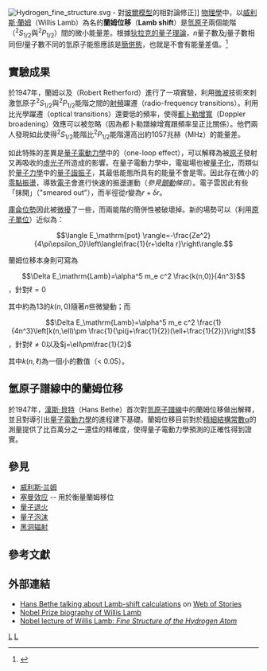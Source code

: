 {{NoteTA|G1=物理學}}

[[File:Hydrogen_fine_structure.svg|thumb]] - 對[[玻爾模型|玻爾模型]]的相對論修正]]
[[物理學|物理學]]中，以[[威利斯·蘭姆|威利斯·蘭姆]]（Willis Lamb）為名的'''蘭姆位移'''（'''Lamb shift'''）是[[氫原子|氫原子]]兩個能階（<math>^2S_{1/2}</math>與<math>^2P_{1/2}</math>）間的微小能量差。根據[[狄拉克方程式|狄拉克的量子理論]]，<math>n</math>量子數及<math>j</math>量子數相同但<math>l</math>量子數不同的氫原子能態應該是[[簡併態|簡併態]]，也就是不會有能量差值。<ref>{{cite book | last =Kragh | first =Helge | title =Quantum Generations: A History of Physics in the Twentieth Century  | publisher =Princeton University Press | edition =Reprint | date =2002 | isbn =978-0691095523}}</ref>{{rp|332-333}}

== 實驗成果 ==
於1947年，蘭姆以及{{le|羅伯特·雷瑟福|Robert Retherford}}（Robert Retherford）進行了一項實驗，利用[[微波|微波]]技術來刺激氫原子<math>^2S_{1/2}</math>與<math>^2P_{1/2}</math>能階之間的[[射頻|射頻]]躍遷（radio-frequency transitions）。利用比光學躍遷（optical transitions）還要低的頻率，使得[[都卜勒增寬|都卜勒增寬]]（Doppler broadening）效應可以被忽略（因為都卜勒譜線增寬跟頻率呈正比關係）。他們兩人發現如此使得<math>^2S_{1/2}</math>能階比<math>^2P_{1/2}</math>能階還高出約1057兆赫（MHz）的能量差。

如此特殊的差異是[[量子電動力學|量子電動力學]]中的{{le|單圈费曼图|One-loop Feynman diagram|單圈效應}}（one-loop effect），可以解釋為被[[原子|原子]]發射又再吸收的[[虛光子|虛光子]]所造成的影響。在量子電動力學中，電磁場也被[[量子化|量子化]]，而類似於[[量子力學|量子力學]]中的[[量子諧振子|量子諧振子]]，其最低能態所具有的能量不會是零。因此存在微小的[[零點能量|零點振盪]]，導致[[電子|電子]]會進行快速的振盪運動（''參見[[顫動|顫動]]條目''）。電子雲因此有些「抹開」（"smeared out"），而半徑從<math>r</math>變為<math>r+\delta r</math>。

[[庫侖位勢|庫侖位勢]]因此被[[微擾理論_(量子力學)|微擾]]了一些，而兩能階的簡併性被破壞掉。新的場勢可以（利用[[原子單位|原子單位]]）近似為：

:<math>\langle E_\mathrm{pot} \rangle=-\frac{Ze^2}{4\pi\epsilon_0}\left\langle\frac{1}{r+\delta r}\right\rangle.</math>

蘭姆位移本身則可寫為

:<math>\Delta E_\mathrm{Lamb}=\alpha^5 m_e c^2 \frac{k(n,0)}{4n^3}</math>，針對<math>\ell=0\,</math>

其中約為13的<math>k(n,0)</math>隨著<math>n</math>些微變動；而

:<math>\Delta E_\mathrm{Lamb}=\alpha^5 m_e c^2 \frac{1}{4n^3}\left[k(n,\ell)\pm \frac{1}{\pi(j+\frac{1}{2})(\ell+\frac{1}{2})}\right]</math>，針對<math>\ell\ne 0</math>以及<math>j=\ell\pm\frac{1}{2}</math>

其中<math>k(n,\ell)</math>為一個小的數值（< 0.05）。

== 氫原子譜線中的蘭姆位移 ==
於1947年，[[漢斯·貝特|漢斯·貝特]]（Hans Bethe）首次對[[氫原子|氫原子譜線]]中的蘭姆位移做出解釋，並且對導引出[[量子電動力學|量子電動力學]]的進程建下基礎。蘭姆位移目前對於[[精細結構常數|精細結構常數]]α的測量提供了比百萬分之一還佳的精確度，使得量子電動力學預測的正確性得到證實。

==參見==

{{portal|物理学}}

* [[威利斯·兰姆|威利斯·兰姆]]
* [[塞曼效应|塞曼效应]] -- 用於衡量蘭姆移位
* [[量子退火|量子退火]]
* [[量子泡沫|量子泡沫]]
* [[黑洞辐射|黑洞辐射]]
==參考文獻==
{{reflist}}

== 外部連結 ==
* [http://webofstories.com/play/4569 Hans Bethe talking about Lamb-shift calculations] {{Wayback|url=http://webofstories.com/play/4569 |date=20120813223656 }} on [[Web_of_Stories|Web of Stories]]
* [https://www.nobelprize.org/nobel_prizes/physics/laureates/1955/lamb.html Nobel Prize biography of Willis Lamb] {{Wayback|url=https://www.nobelprize.org/nobel_prizes/physics/laureates/1955/lamb.html |date=20130421043414 }}
* [https://www.nobelprize.org/nobel_prizes/physics/laureates/1955/lamb-lecture.html Nobel lecture of Willis Lamb: ''Fine Structure of the Hydrogen Atom''] {{Wayback|url=https://www.nobelprize.org/nobel_prizes/physics/laureates/1955/lamb-lecture.html |date=20180123131922 }}

{{Hydrogen spectral series-footer}}
{{量子电动力学}}
{{量子场论}}

{{DEFAULTSORT:Lamb Shift}}
[[Category:量子場論|L]]
[[Category:基本物理概念|L]]